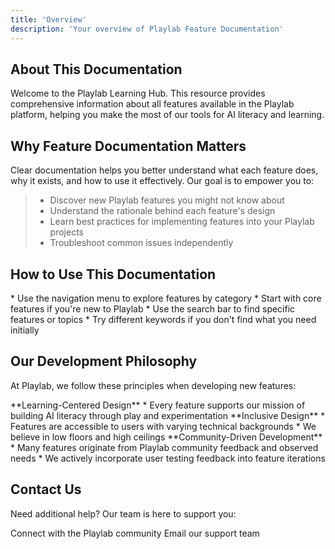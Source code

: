 ```yaml
---
title: 'Overview'
description: 'Your overview of Playlab Feature Documentation'
---
```

## <Icon icon="circle-info" size="24" className="inline-block align-text-bottom" /> About This Documentation

Welcome to the Playlab Learning Hub. This resource provides comprehensive information about all features available in the Playlab platform, helping you make the most of our tools for AI literacy and learning.

## <Icon icon="circle-question" size="24" className="inline-block align-text-bottom" /> Why Feature Documentation Matters

Clear documentation helps you better understand what each feature does, why it exists, and how to use it effectively. Our goal is to empower you to:
>* Discover new Playlab features you might not know about
>* Understand the rationale behind each feature's design
>* Learn best practices for implementing features into your Playlab projects
>* Troubleshoot common issues independently

## <Icon icon="folder-magnifying-glass" size="24" className="inline-block align-text-bottom" /> How to Use This Documentation

<Accordion title="Browse by Category">
  * Use the navigation menu to explore features by category
  * Start with core features if you're new to Playlab
</Accordion>

<Accordion title="Search Functionality">
  * Use the search bar to find specific features or topics
  * Try different keywords if you don't find what you need initially
</Accordion>

## <Icon icon="brain" size="24" className="inline-block align-text-bottom" /> Our Development Philosophy

At Playlab, we follow these principles when developing new features:

<Note>
  **Learning-Centered Design**
  * Every feature supports our mission of building AI literacy through play and experimentation
</Note>

<Check>
  **Inclusive Design**
  * Features are accessible to users with varying technical backgrounds
  * We believe in low floors and high ceilings
</Check>

<Info>
  **Community-Driven Development**
  * Many features originate from Playlab community feedback and observed needs
  * We actively incorporate user testing feedback into feature iterations
</Info>

## <Icon icon="mailbox" size="24" className="inline-block align-text-bottom" /> Contact Us

Need additional help? Our team is here to support you:

<CardGroup>
  <Card title="Join our Slack" icon="slack" href="https://join.slack.com/t/playlabcommunity/shared_invite/zt-31mhwj7nl-49e1Mw5fYpyHJGOFyDIFtA" iconType="duotone">
    Connect with the Playlab community
  </Card>
  <Card title="Contact Support" icon="envelope" href="mailto:support@playlab.ai" iconType="duotone">
    Email our support team
  </Card>
</CardGroup>

